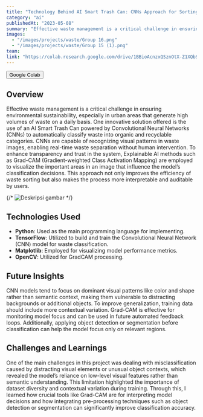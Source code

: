 ```yaml
---
title: "Technology Behind AI Smart Trash Can: CNNs Approach for Sorting Organic and Recyclable Waste with GradCAM Explainable AI"
category: "ai"
publishedAt: "2023-05-08"
summary: "Effective waste management is a critical challenge in ensuring environmental sustainability, especially in urban areas that generate high volumes of waste on a daily basis. One innovative solution offered is the use of an AI Smart Trash Can powered ..."
images:
  - "/images/projects/waste/Group 16.png"
  - "/images/projects/waste/Group 15 (1).png"
team:
link: "https://colab.research.google.com/drive/1BBioAcnzxQSznOtX-Z1XQbSpGUGa-EVM?usp=sharing"
---
```


<Button href="https://colab.research.google.com/drive/1BBioAcnzxQSznOtX-Z1XQbSpGUGa-EVM?usp=sharing" size="l" data-border="rounded" variant="tertiary" weight="default" prefixIcon="colab">
  <Text variant="body-default-m">Google Colab</Text>
</Button>

## Overview
Effective waste management is a critical challenge in ensuring environmental sustainability, especially in urban areas that generate high volumes of waste on a daily basis. One innovative solution offered is the use of an AI Smart Trash Can powered by Convolutional Neural Networks (CNNs) to automatically classify waste into organic and recyclable categories. CNNs are capable of recognizing visual patterns in waste images, enabling real-time waste separation without human intervention. To enhance transparency and trust in the system, Explainable AI methods such as Grad-CAM (Gradient-weighted Class Activation Mapping) are employed to visualize the important areas in an image that influence the model’s classification decisions. This approach not only improves the efficiency of waste sorting but also makes the process more interpretable and auditable by users.

{/* ![Deskripsi gambar](/images/projects/uncovering/association-2.png) */}

## Technologies Used

- **Python**: Used as the main programming language for implementing.
- **TensorFlow**: Utilized to build and train the Convolutional Neural Network (CNN) model for waste classification.
- **Matplotlib**: Employed for visualizing model performance metrics.
- **OpenCV**: Utilized for GradCAM processing.

## Future Insights

CNN models tend to focus on dominant visual patterns like color and shape rather than semantic context, making them vulnerable to distracting backgrounds or additional objects. To improve generalization, training data should include more contextual variation. Grad-CAM is effective for monitoring model focus and can be used in future automated feedback loops. Additionally, applying object detection or segmentation before classification can help the model focus only on relevant regions.

## Challenges and Learnings

One of the main challenges in this project was dealing with misclassification caused by distracting visual elements or unusual object contexts, which revealed the model’s reliance on low-level visual features rather than semantic understanding. This limitation highlighted the importance of dataset diversity and contextual variation during training. Through this, I learned how crucial tools like Grad-CAM are for interpreting model decisions and how integrating pre-processing techniques such as object detection or segmentation can significantly improve classification accuracy.